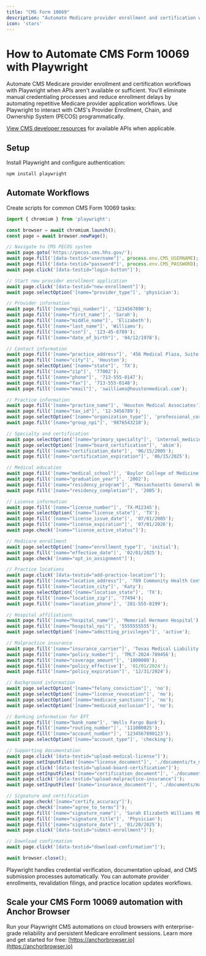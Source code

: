 ```yaml
---
title: "CMS Form 10069"
description: "Automate Medicare provider enrollment and certification workflows with Playwright when APIs aren't available."
icon: 'stars'
---
```


# How to Automate CMS Form 10069 with Playwright

Automate CMS Medicare provider enrollment and certification workflows with Playwright when APIs aren't available or sufficient. You'll eliminate manual credentialing processes and reduce enrollment delays by automating repetitive Medicare provider application workflows. Use Playwright to interact with CMS's Provider Enrollment, Chain, and Ownership System (PECOS) programmatically.

[View CMS developer resources](https://data.cms.gov/provider-data/) for available APIs when applicable.

## Setup

Install Playwright and configure authentication:
```bash
npm install playwright
```

## Automate Workflows

Create scripts for common CMS Form 10069 tasks:

```JavaScript
import { chromium } from 'playwright';

const browser = await chromium.launch();
const page = await browser.newPage();

// Navigate to CMS PECOS system
await page.goto('https://pecos.cms.hhs.gov/');
await page.fill('[data-testid="username"]', process.env.CMS_USERNAME);
await page.fill('[data-testid="password"]', process.env.CMS_PASSWORD);
await page.click('[data-testid="login-button"]');

// Start new provider enrollment application
await page.click('[data-testid="new-enrollment"]');
await page.selectOption('[name="provider_type"]', 'physician');

// Provider information
await page.fill('[name="npi_number"]', '1234567890');
await page.fill('[name="first_name"]', 'Sarah');
await page.fill('[name="middle_name"]', 'Elizabeth');
await page.fill('[name="last_name"]', 'Williams');
await page.fill('[name="ssn"]', '123-45-6789');
await page.fill('[name="date_of_birth"]', '04/12/1978');

// Contact information
await page.fill('[name="practice_address"]', '456 Medical Plaza, Suite 200');
await page.fill('[name="city"]', 'Houston');
await page.selectOption('[name="state"]', 'TX');
await page.fill('[name="zip"]', '77002');
await page.fill('[name="phone"]', '713-555-0147');
await page.fill('[name="fax"]', '713-555-0148');
await page.fill('[name="email"]', 'swilliams@houstonmedical.com');

// Practice information
await page.fill('[name="practice_name"]', 'Houston Medical Associates');
await page.fill('[name="tax_id"]', '12-3456789');
await page.selectOption('[name="organization_type"]', 'professional_corporation');
await page.fill('[name="group_npi"]', '9876543210');

// Specialty and certification
await page.selectOption('[name="primary_specialty"]', 'internal_medicine');
await page.selectOption('[name="board_certification"]', 'abim');
await page.fill('[name="certification_date"]', '06/15/2005');
await page.fill('[name="certification_expiration"]', '06/15/2025');

// Medical education
await page.fill('[name="medical_school"]', 'Baylor College of Medicine');
await page.fill('[name="graduation_year"]', '2002');
await page.fill('[name="residency_program"]', 'Massachusetts General Hospital');
await page.fill('[name="residency_completion"]', '2005');

// License information
await page.fill('[name="license_number"]', 'TX-M12345');
await page.selectOption('[name="license_state"]', 'TX');
await page.fill('[name="license_issue_date"]', '07/01/2005');
await page.fill('[name="license_expiration"]', '07/01/2026');
await page.check('[name="license_active_status"]');

// Medicare enrollment
await page.selectOption('[name="enrollment_type"]', 'initial');
await page.fill('[name="effective_date"]', '02/01/2025');
await page.check('[name="opt_in_assignment"]');

// Practice locations
await page.click('[data-testid="add-practice-location"]');
await page.fill('[name="location_address"]', '789 Community Health Center');
await page.fill('[name="location_city"]', 'Katy');
await page.selectOption('[name="location_state"]', 'TX');
await page.fill('[name="location_zip"]', '77494');
await page.fill('[name="location_phone"]', '281-555-0199');

// Hospital affiliations
await page.fill('[name="hospital_name"]', 'Memorial Hermann Hospital');
await page.fill('[name="hospital_npi"]', '5555555555');
await page.selectOption('[name="admitting_privileges"]', 'active');

// Malpractice insurance
await page.fill('[name="insurance_carrier"]', 'Texas Medical Liability Trust');
await page.fill('[name="policy_number"]', 'TMLT-2024-789456');
await page.fill('[name="coverage_amount"]', '1000000');
await page.fill('[name="policy_effective']', '01/01/2024');
await page.fill('[name="policy_expiration"]', '12/31/2024');

// Background information
await page.selectOption('[name="felony_conviction"]', 'no');
await page.selectOption('[name="license_revocation"]', 'no');
await page.selectOption('[name="medicare_sanctions"]', 'no');
await page.selectOption('[name="medicaid_exclusion"]', 'no');

// Banking information for EFT
await page.fill('[name="bank_name"]', 'Wells Fargo Bank');
await page.fill('[name="routing_number"]', '111000025');
await page.fill('[name="account_number"]', '1234567890123');
await page.selectOption('[name="account_type"]', 'checking');

// Supporting documentation
await page.click('[data-testid="upload-medical-license"]');
await page.setInputFiles('[name="license_document"]', './documents/tx_medical_license.pdf');
await page.click('[data-testid="upload-board-certification"]');
await page.setInputFiles('[name="certification_document"]', './documents/abim_certificate.pdf');
await page.click('[data-testid="upload-malpractice-insurance"]');
await page.setInputFiles('[name="insurance_document"]', './documents/malpractice_policy.pdf');

// Signature and certification
await page.check('[name="certify_accuracy"]');
await page.check('[name="agree_to_terms"]');
await page.fill('[name="signature_name"]', 'Sarah Elizabeth Williams MD');
await page.fill('[name="signature_title"]', 'Physician');
await page.fill('[name="signature_date"]', '01/20/2025');
await page.click('[data-testid="submit-enrollment"]');

// Download confirmation
await page.click('[data-testid="download-confirmation"]');

await browser.close();
```

Playwright handles credential verification, documentation upload, and CMS submission processes automatically. You can automate provider enrollments, revalidation filings, and practice location updates workflows.

## Scale your CMS Form 10069 automation with Anchor Browser

Run your Playwright CMS automations on cloud browsers with enterprise-grade reliability and persistent Medicare enrollment sessions. Learn more and get started for free: [https://anchorbrowser.io](https://anchorbrowser.io)

